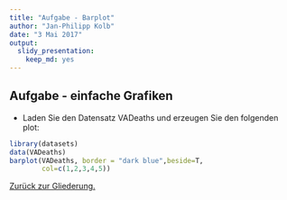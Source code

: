```yaml
---
title: "Aufgabe - Barplot"
author: "Jan-Philipp Kolb"
date: "3 Mai 2017"
output: 
  slidy_presentation:
    keep_md: yes
---
```


## Aufgabe - einfache Grafiken

- Laden Sie den Datensatz VADeaths und erzeugen Sie den
folgenden plot:

```r
library(datasets)
data(VADeaths)
barplot(VADeaths, border = "dark blue",beside=T,
        col=c(1,2,3,4,5)) 
```

[Zurück zur Gliederung.](https://github.com/Japhilko/IntroR/blob/master/2016/README.md)